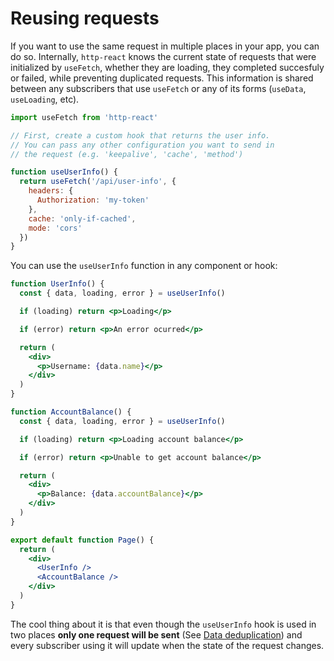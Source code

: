 # Reusing requests

If you want to use the same request in multiple places in your app, you can do so. Internally, `http-react` knows the current state of requests that were initialized by `useFetch`, whether they are loading, they completed succesfuly or failed, while preventing duplicated requests. This information is shared between any subscribers that use `useFetch` or any of its forms (`useData`, `useLoading`, etc).

```jsx
import useFetch from 'http-react'

// First, create a custom hook that returns the user info.
// You can pass any other configuration you want to send in
// the request (e.g. 'keepalive', 'cache', 'method')

function useUserInfo() {
  return useFetch('/api/user-info', {
    headers: {
      Authorization: 'my-token'
    },
    cache: 'only-if-cached',
    mode: 'cors'
  })
}
```

You can use the `useUserInfo` function in any component or hook:

```jsx {2,16}
function UserInfo() {
  const { data, loading, error } = useUserInfo()

  if (loading) return <p>Loading</p>

  if (error) return <p>An error ocurred</p>

  return (
    <div>
      <p>Username: {data.name}</p>
    </div>
  )
}

function AccountBalance() {
  const { data, loading, error } = useUserInfo()

  if (loading) return <p>Loading account balance</p>

  if (error) return <p>Unable to get account balance</p>

  return (
    <div>
      <p>Balance: {data.accountBalance}</p>
    </div>
  )
}

export default function Page() {
  return (
    <div>
      <UserInfo />
      <AccountBalance />
    </div>
  )
}
```

The cool thing about it is that even though the `useUserInfo` hook is used in two places **only one request will be sent** (See [Data deduplication](https://en.wikipedia.org/wiki/Data_deduplication)) and every subscriber using it will update when the state of the request changes.
